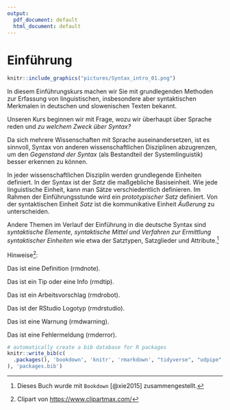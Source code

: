 ```yaml
---
output:
  pdf_document: default
  html_document: default
---
```

# Einführung

```r
knitr::include_graphics("pictures/Syntax_intro_01.png")
```

In diesem Einführungskurs machen wir Sie mit grundlegenden Methoden zur
Erfassung von linguistischen, insbesondere aber syntaktischen Merkmalen
in deutschen und slowenischen Texten bekannt.

Unseren Kurs beginnen wir mit Frage, wozu wir überhaupt über Sprache
reden und *zu welchem Zweck über Syntax?*

Da sich mehrere Wissenschaften mit Sprache auseinandersetzen, ist es
sinnvoll, Syntax von anderen wissenschaftlichen Disziplinen abzugrenzen,
um den *Gegenstand der Syntax* (als Bestandteil der Systemlinguistik)
besser erkennen zu können.

In jeder wissenschaftlichen Disziplin werden grundlegende Einheiten
definiert. In der Syntax ist der *Satz* die maßgebliche Basiseinheit.
Wie jede linguistische Einheit, kann man Sätze verschiedentlich
definieren. Im Rahmen der Einführungsstunde wird ein *prototypischer
Satz* definiert. Von der syntaktischen Einheit *Satz* ist die
kommunikative Einheit *Äußerung* zu unterscheiden.

Andere Themen im Verlauf der Einführung in die deutsche Syntax sind
*syntaktische Elemente, syntaktische Mittel und Verfahren zur Ermittlung
syntaktischer Einheiten* wie etwa der Satztypen, Satzglieder und
Attribute.[^index-1]

[^index-1]: Dieses Buch wurde mit `Bookdown` [@xie2015]
    zusammengestellt.

Hinweise[^index-2]:

[^index-2]: Clipart von <https://www.clipartmax.com/>

::: rmdnote
Das ist eine Definition (rmdnote).
:::

::: rmdtip
Das ist ein Tip oder eine Info (rmdtip).
:::

::: rmdrobot
Das ist ein Arbeitsvorschlag (rmdrobot).
:::

::: rmdrstudio
Das ist der RStudio Logotyp (rmdrstudio).
:::

::: rmdwarning
Das ist eine Warnung (rmdwarning).
:::

::: rmderror
Das ist eine Fehlermeldung (rmderror).
:::

```r
# automatically create a bib database for R packages
knitr::write_bib(c(
  .packages(), 'bookdown', 'knitr', 'rmarkdown', "tidyverse", "udpipe"
), 'packages.bib')
```
